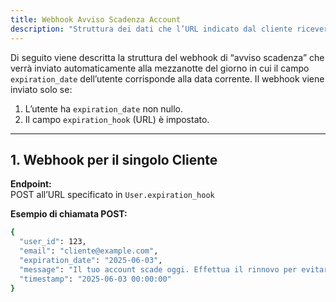 ```yaml
---
title: Webhook Avviso Scadenza Account
description: "Struttura dei dati che l’URL indicato dal cliente riceverà a mezzanotte del giorno di scadenza dell’account."
---
```


Di seguito viene descritta la struttura del webhook di “avviso scadenza” che verrà inviato automaticamente alla mezzanotte del giorno in cui il campo `expiration_date` dell’utente corrisponde alla data corrente. Il webhook viene inviato solo se:

1. L’utente ha `expiration_date` non nullo.
2. Il campo `expiration_hook` (URL) è impostato.

---

## 1. Webhook per il singolo Cliente

**Endpoint:**  
POST all’URL specificato in `User.expiration_hook`

**Esempio di chiamata POST:**

```bash json
{
  "user_id": 123,
  "email": "cliente@example.com",
  "expiration_date": "2025-06-03",
  "message": "Il tuo account scade oggi. Effettua il rinnovo per evitare la disattivazione.",
  "timestamp": "2025-06-03 00:00:00"
}
